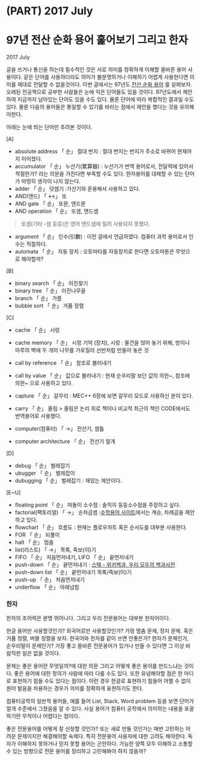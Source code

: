 
# (PART) 2017 July {-} 
# 97년 전산 순화 용어 훑어보기 그리고 한자 {#Once-upon-a-time}
2017 July

글을 쓰거나 통신을 하는데 필수적인 것은 서로 의미를 정확하게 이해할 올바른 용어 사용이다. 같은 단어를 사용하더라도 의미가 불분명하거나 이해하기 어렵게 사용한다면 의미를 제대로 전달할 수 없을것이다. 
이번 글에서는 97년도 [전산 순화 용어](https://wiki.kldp.org/KoreanDoc/html/Translation-KLDP/compword.txt) 를 살펴보자. 오래된 전공책으로 공부한 사람들은 눈에 익은 단어들도 있을 것이다. 97년도에서 제안하여 지금까지 남아있는 단어도 있을 수도 있다. 물론 단어에 따라 복합적인 결과일 수도 있다. 물론 다음의 용어들은 통일할 수 있기를 바라는 점에서 제안을 했다는 것을 유의해야한다.

아래는 눈에 띄는 단어만 추려본 것이다.

[A]

- absolute address 「 순」 절대 번지 : 절대 번지는 번지가 주소로 바뀌어 현재까지 이어졌다. <br/>
- accumulator 「 순」 누산기(累算器) : 누산기가 번역 용어로서, 전달력에 있어서 적절한가? 라는 의문을 가진다면 부족할 수도 있다. 한자용어를 대체할 수 있는 단어가 마땅히 생각이 나지 않는다.
- adder 「 순」 덧셈기 :가산기와 혼용해서 사용하고 있다. 
- AND(앤드) 「 ↔」 또
- AND gate 「 순」 또문, 앤드문
- AND operation 「 순」 또셈, 앤드셈

> 또셈(기타 -셈 등등)은 영어 앤드샘에 밀려 사용되지 못했다. 

- argument 「 순」 인수(引數) : 이전 글에서 언급하였다. 컴퓨터 과학 용어로서 인수는 적절하다.
- automata 「 순」 자동 장치 : 오토마타를 자동장치로 한다면 오토마톤은 무엇으로 해야할까? 

[B]

- binary search 「 순」 이진찾기
- binary tree 「 순」 이진나무꼴
- branch 「 순」 가름
- bubble sort 「 순」 거품 정렬

[C]

- cache 「 순」 시렁
- cache memory 「 순」 시렁 기억 (장치), 시렁 : 물건을 얹어 놓기 위해, 방이나 마루의 벽에 두 개의 나무를 가로질러 선반처럼 만들어 놓은 것 

- call by reference 「 순」 참조로 불러내기
- call by value 「 순」 값으로 불러내기 : 현재 순우리말 보단 값의 의한~, 참조에 의한~ 으로 사용하고 있다. 
- capture 「 순」 갈무리 : MEC++ 6장에 보면 갈무리 모드로 사용하신 분이 있다. 
- carry 「 순」 올림
> 올림은 논리 회로 책이나 비교적 최근의 책인 CODE에서도 번역용어로 사용했다. 

- computer(컴퓨터) 「 →」 전산기, 셈틀
- computer architecture 「 순」 전산기 얼개

[D]

- debug 「 순」 벌레잡기
- ubugger 「 순」 벌레잡이
- dubugging 「 순」 벌레잡기 : 재밌는 제안이다. 

[E~U]

- floating point 「 순」 떠돌이 소수점 : 솔직히 둥둥소수점을 주장하고 싶다.  
- factorial(팩토리얼) 「 →」 순차곱셈 :[수학용어 사이트](http://icms.kaist.ac.kr/new_sub05/sub05_04.php)에서는 계승, 차례곱을 제안하고 있다. 
- flowchart 「 순」 흐름도 : 현재는 플로우차트 혹은 순서도를 대부분 사용한다.
- FOR 「 순」 되풀이
- halt 「 순」 멈춤 
- list(리스트) 「 →」 목록, 죽보(이)기
- FIFO 「 순」 처음먼저내기, LIFO 「 순」 끝먼저내기
- push-down 「 순」 끝먼저내기 : [스택 - 위키백과, 우리 모두의 백과사전](https://ko.wikipedia.org/wiki/%EC%8A%A4%ED%83%9D) 
- push-down list 「 순」 끝먼저내기 목록/죽보(이)기
- push-up 「 순」 처음먼저내기
- underflow 「 순」 아래넘침

### 한자 {-}
한자의 조어력은 분명 뛰어나다. 그리고 우리 전문용어는 대부분 한자어이다. 

한글 용어만 사용할것인가? 외국어로만 사용할것인가? 가령 멈춤 문제, 정지 문제. 혹은 거품 정렬, 버블 정렬을 보자. 한국어와 한자를 같이 쓰면 안좋은가? 한자가 문제인가, 순우리말이 문제인가? 가장 좋고 올바른 전문용어가 있거나 만들 수 있다면 그 이상 바람직한 일은 없을 것이다.

문제는 좋은 용어란 무엇일까?에 대한 의문 그리고 어떻게 좋은 용어를 만드느냐는 것이다. 좋은 용어에 대한 정의가 사람에 따라 다를 수도 있다. 또한 유념해야할 점은 한 마디로 표현하기 힘들 수도 있다는 점이다. 이런 경우 한글로 표현하기 힘들어 어쩔 수 없이 원어 발음을 차용하는 경우가 의미를 정확하게 표현하기도 한다. 

컴퓨터공학의 일반적 용어들, 예를 들어 List, Stack, Word problem 등을 보면 단어가 얼개 수준에서 그쳤음을 알 수 있다.  사실 용어가 컴퓨터 공학에서 의미하는 내용을 포괄하기란 무척이나 어렵다는 점이다. 

좋은 전문용어를 어떻게 잘 선정할 것인가? 또는 새로 만들 것인가는 매번 고민하는 어려운 문제이지만 해결해야할 숙제다. 특히 전문용어 사용자에 대한 고려도 해야한다. 독자가 이해하지 못하거나 믿지 못할 용어는 곤란하다. 가능한 양쪽 모두 이해하고 소통할 수 있는 방향으로 전문 용어를 정리하고 고민해봐야 하지 않을까?



